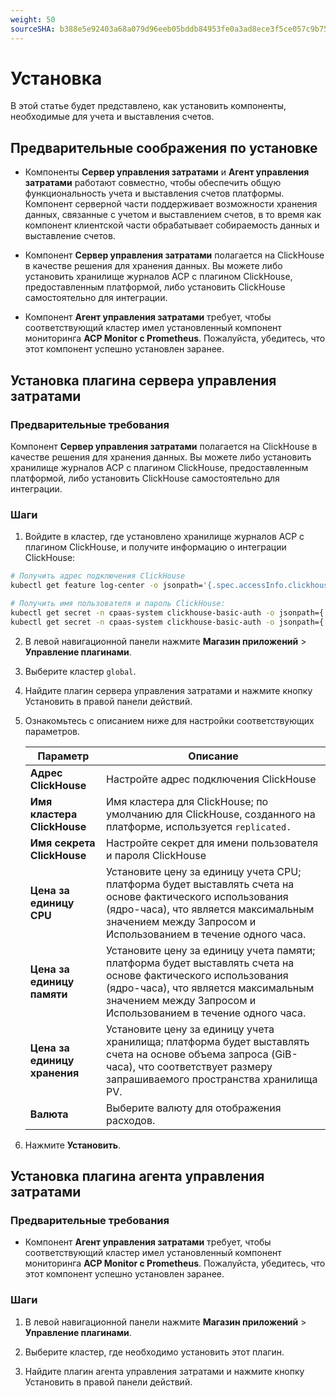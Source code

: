```yaml
---
weight: 50
sourceSHA: b388e5e92403a68a079d96eeb05bddb84953fe0a3ad8ece3f5ce057c9b752903
---
```


# Установка

В этой статье будет представлено, как установить компоненты, необходимые для учета и выставления счетов.

## Предварительные соображения по установке

- Компоненты **Сервер управления затратами** и **Агент управления затратами** работают совместно, чтобы обеспечить общую функциональность учета и выставления счетов платформы. Компонент серверной части поддерживает возможности хранения данных, связанные с учетом и выставлением счетов, в то время как компонент клиентской части обрабатывает собираемость данных и выставление счетов.

- Компонент **Сервер управления затратами** полагается на ClickHouse в качестве решения для хранения данных. Вы можете либо установить хранилище журналов ACP с плагином ClickHouse, предоставленным платформой, либо установить ClickHouse самостоятельно для интеграции.

- Компонент **Агент управления затратами** требует, чтобы соответствующий кластер имел установленный компонент мониторинга **ACP Monitor с Prometheus**. Пожалуйста, убедитесь, что этот компонент успешно установлен заранее.

## Установка плагина сервера управления затратами

### Предварительные требования

Компонент **Сервер управления затратами** полагается на ClickHouse в качестве решения для хранения данных. Вы можете либо установить хранилище журналов ACP с плагином ClickHouse, предоставленным платформой, либо установить ClickHouse самостоятельно для интеграции.

### Шаги

1. Войдите в кластер, где установлено хранилище журналов ACP с плагином ClickHouse, и получите информацию о интеграции ClickHouse:

```bash
# Получить адрес подключения ClickHouse
kubectl get feature log-center -o jsonpath='{.spec.accessInfo.clickhouse.address}'

# Получить имя пользователя и пароль ClickHouse:
kubectl get secret -n cpaas-system clickhouse-basic-auth -o jsonpath={.data.username}\|base64 -d
kubectl get secret -n cpaas-system clickhouse-basic-auth -o jsonpath={.data.password}\|base64 -d
```

2. В левой навигационной панели нажмите **Магазин приложений** > **Управление плагинами**.

3. Выберите кластер `global`.

4. Найдите плагин сервера управления затратами и нажмите кнопку Установить в правой панели действий.

5. Ознакомьтесь с описанием ниже для настройки соответствующих параметров.

   | Параметр                   | Описание                                                                                                                                                           |
   | --------------------------- | ------------------------------------------------------------------------------------------------------------------------------------------------------------------ |
   | **Адрес ClickHouse**       | Настройте адрес подключения ClickHouse                                                                                                                           |
   | **Имя кластера ClickHouse** | Имя кластера для ClickHouse; по умолчанию для ClickHouse, созданного на платформе, используется `replicated.`                                                  |
   | **Имя секрета ClickHouse** | Настройте секрет для имени пользователя и пароля ClickHouse                                                                                                       |
   | **Цена за единицу CPU**    | Установите цену за единицу учета CPU; платформа будет выставлять счета на основе фактического использования (ядро-часа), что является максимальным значением между Запросом и Использованием в течение одного часа.   |
   | **Цена за единицу памяти**  | Установите цену за единицу учета памяти; платформа будет выставлять счета на основе фактического использования (ядро-часа), что является максимальным значением между Запросом и Использованием в течение одного часа. |
   | **Цена за единицу хранения** | Установите цену за единицу учета хранилища; платформа будет выставлять счета на основе объема запроса (GiB-часа), что соответствует размеру запрашиваемого пространства хранилища PV.                         |
   | **Валюта**                 | Выберите валюту для отображения расходов.                                                                                                                         |

6. Нажмите **Установить**.

## Установка плагина агента управления затратами

### Предварительные требования

- Компонент **Агент управления затратами** требует, чтобы соответствующий кластер имел установленный компонент мониторинга **ACP Monitor с Prometheus**. Пожалуйста, убедитесь, что этот компонент успешно установлен заранее.

### Шаги

1. В левой навигационной панели нажмите **Магазин приложений** > **Управление плагинами**.

2. Выберите кластер, где необходимо установить этот плагин.

3. Найдите плагин агента управления затратами и нажмите кнопку Установить в правой панели действий.
